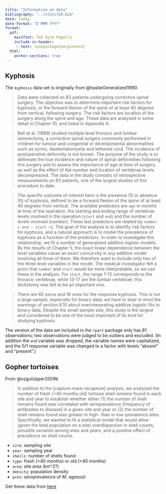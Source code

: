 ```yaml
---
title: "Information on data"
bibliography: "../stats720.bib"
date: today
date-format: "D MMM YYYY"
format:
  pdf:
    mainfont: TeX Gyre Pagella
    include-in-header:
     - text: \usepackage{marginnote}
  html:
    anchor-sections: true
---
```



## Kyphosis 

The `kyphosis` data set is originally from @hastieGeneralized1990:

> Data were collected on 83 patients undergoing corrective spinal surgery. The objective was to determine important risk factors for kyphosis, or the forward flexion of the spine of at least 40 degrees from vertical, following surgery. The risk factors are location of the surgery along the spine and age. These data are analysed in some detail in Chapter 10, and listed in Appendix A.

> Bell et al. (1989) studied multiple level thoracic and lumbar laminectomy, a corrective spinal surgery commonly performed in children for tumour and congenital or developmental abnormalities such as syrinx, diastematomyelia and tethered cord. The incidence of postoperative deformity is not known. The purpose of the study is to delineate the true incidence and nature of spinal deformities following this surgery and to assess the importance of age at time of surgery, as well as the effect of the number and location of vertebrae levels decompressed. The data in the study consists of retrospective measurements on 83 patients, one of the largest studies of this procedure to date.

> The specific outcome of interest here is the presence (1) or absence (0) of kyphosis, defined to be a forward flexion of the spine of at least 40 degrees from vertical. The available predictors are `age` in months at time of the operation, the starting and ending range of vertebrae levels involved in the operation (`start` and `end`) and the number of levels involved (number). These last predictors are related by `number = end — start +1`. The goal of the analysis is to identify risk factors for kyphosis, and a natural approach is to model the prevalence of kyphosis as a function of the predictors. In order to investigate this relationship, we fit a number of generalized additive logistic models. By the results of Chapter 5, the exact linear dependence between the level variables cause an exact concurvity in any additive model involving all three of them. We therefore want to include only two of the three level variables in the model. The medical investigator felt a priori that `number` and `start` would be more interpretable, so we use these in the analysis. For `start`, the range 1-12 corresponds to the thoracic vertebrae, while 13-17 are the lumbar vertebrae; this dichotomy was felt to be an important one.

> There are 65 zeros and 18 ones for the response kyphosis. This is not a large sample, especially for binary data; we have to bear in mind the warnings of section 6.10 about overinterpreting additive logistic fits to binary data. Despite the small sample size, this study is the largest and considered to be one of the most important of its kind for studying kyphosis.

The version of the data set included in the `rpart` package only has 81 observations; two observations were judged to be outliers and excluded. (In addition the `end` variable was dropped, the variable names were capitalized, and the 0/1 response variable was changed to a factor with levels "absent" and "present".)

## Gopher tortoises

From @ozgulUpper2009b

> In addition to the [capture-mark-recapture] analysis, we analyzed the number of fresh (<40 months old) tortoise shell remains found in each site and year to establish whether either (1) the number of shell remains found was correlated with seroprevalence [frequency of antibodies to disease] in a given site and year or (2) the number of shell remains found was greater in high- than in low-prevalence sites. Specifically, we wanted to fit a statistical model that would allow (given the total population on a site) overdispersion in shell counts, possible variation among sites and years, and a positive effect of prevalence on shell counts.

- `site`: sampling site
- `year`: sampling year
- `shells`: number of shells found
- `type`: fresh (<40 months) or old (>40 months)
- `area`: site area (km^2?)
- `density`: population density
- `prev`: seroprevalence of *M. agassizi*

Get these data from [here](https://github.com/bbolker/mm_workshops/blob/master/data/gopherdat2.csv)

